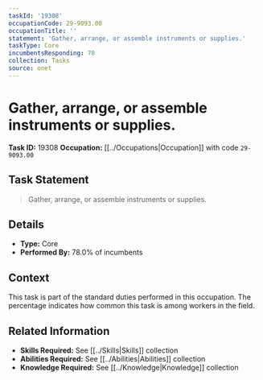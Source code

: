 ```yaml
---
taskId: '19308'
occupationCode: 29-9093.00
occupationTitle: ''
statement: 'Gather, arrange, or assemble instruments or supplies.'
taskType: Core
incumbentsResponding: 78
collection: Tasks
source: onet
---
```

# Gather, arrange, or assemble instruments or supplies.

**Task ID:** 19308
**Occupation:** [[../Occupations|Occupation]] with code `29-9093.00`

## Task Statement

> Gather, arrange, or assemble instruments or supplies.

## Details

- **Type:** Core
- **Performed By:** 78.0% of incumbents

## Context

This task is part of the standard duties performed in this occupation. The percentage indicates how common this task is among workers in the field.

## Related Information

- **Skills Required:** See [[../Skills|Skills]] collection
- **Abilities Required:** See [[../Abilities|Abilities]] collection
- **Knowledge Required:** See [[../Knowledge|Knowledge]] collection
